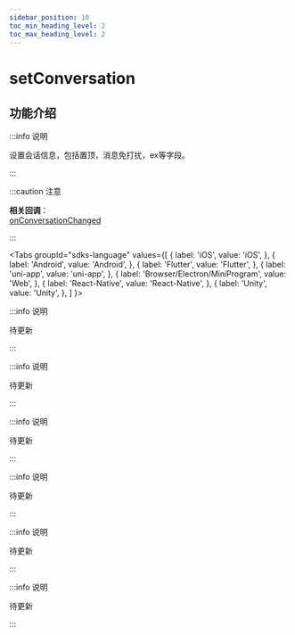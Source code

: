 ```yaml
---
sidebar_position: 10
toc_min_heading_level: 2
toc_max_heading_level: 2
---
```


# setConversation

## 功能介绍

:::info 说明

设置会话信息，包括置顶，消息免打扰，ex等字段。

:::

:::caution 注意

**相关回调**：      
[onConversationChanged](docs/sdks/callback/onConversationChanged.mdx)


:::

<Tabs
groupId="sdks-language"
values={[
{ label: 'iOS', value: 'iOS', },
{ label: 'Android', value: 'Android', },
{ label: 'Flutter', value: 'Flutter', },
{ label: 'uni-app', value: 'uni-app', },
{ label: 'Browser/Electron/MiniProgram', value: 'Web', },
{ label: 'React-Native', value: 'React-Native', },
{ label: 'Unity', value: 'Unity', },
]
}>

<TabItem value="Flutter">

:::info 说明

待更新

:::

</TabItem>

<TabItem value="Android">

:::info 说明

待更新

:::

</TabItem>

<TabItem value="Web">

:::info 说明

待更新

:::

</TabItem>

<TabItem value="uni-app">

:::info 说明

待更新

:::

</TabItem>

<TabItem value="React-Native">

:::info 说明

待更新

:::

</TabItem>

<TabItem value="Unity">

:::info 说明

待更新

:::

</TabItem>

</Tabs>
